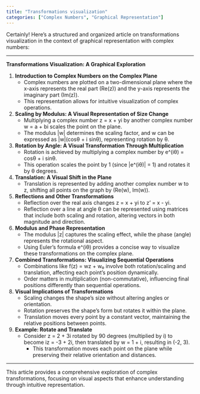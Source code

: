 ```yaml
---
title: "Transformations visualization"
categories: ["Complex Numbers", "Graphical Representation"]
---
```




Certainly! Here's a structured and organized article on transformations visualization in the context of graphical representation with complex numbers:

---

**Transformations Visualization: A Graphical Exploration**

1. **Introduction to Complex Numbers on the Complex Plane**
   - Complex numbers are plotted on a two-dimensional plane where the x-axis represents the real part (Re(z)) and the y-axis represents the imaginary part (Im(z)).
   - This representation allows for intuitive visualization of complex operations.

2. **Scaling by Modulus: A Visual Representation of Size Change**
   - Multiplying a complex number z = x + yi by another complex number w = a + bi scales the point on the plane.
   - The modulus |w| determines the scaling factor, and w can be expressed as |w|(cosθ + i sinθ), representing rotation by θ.

3. **Rotation by Angle: A Visual Transformation Through Multiplication**
   - Rotation is achieved by multiplying a complex number by e^(iθ) = cosθ + i sinθ.
   - This operation scales the point by 1 (since |e^(iθ)| = 1) and rotates it by θ degrees.

4. **Translation: A Visual Shift in the Plane**
   - Translation is represented by adding another complex number w to z, shifting all points on the graph by (Re(w), Im(w)).

5. **Reflections and Other Transformations**
   - Reflection over the real axis changes z = x + yi to z' = x - yi.
   - Reflection over a line at angle θ can be represented using matrices that include both scaling and rotation, altering vectors in both magnitude and direction.

6. **Modulus and Phase Representation**
   - The modulus |z| captures the scaling effect, while the phase (angle) represents the rotational aspect.
   - Using Euler's formula e^(iθ) provides a concise way to visualize these transformations on the complex plane.

7. **Combined Transformations: Visualizing Sequential Operations**
   - Combinations like f(z) = wz + w₀ involve both rotation/scaling and translation, affecting each point's position dynamically.
   - Order matters in multiplication (non-commutative), influencing final positions differently than sequential operations.

8. **Visual Implications of Transformations**
   - Scaling changes the shape's size without altering angles or orientation.
   - Rotation preserves the shape's form but rotates it within the plane.
   - Translation moves every point by a constant vector, maintaining the relative positions between points.

9. **Example: Rotate and Translate**
   - Consider z = 2 + 3i rotated by 90 degrees (multiplied by i) to become iz = -3 + 2i, then translated by w = 1 + i, resulting in (-2, 3).
     - This transformation moves each point on the plane while preserving their relative orientation and distances.

---

This article provides a comprehensive exploration of complex transformations, focusing on visual aspects that enhance understanding through intuitive representation.
